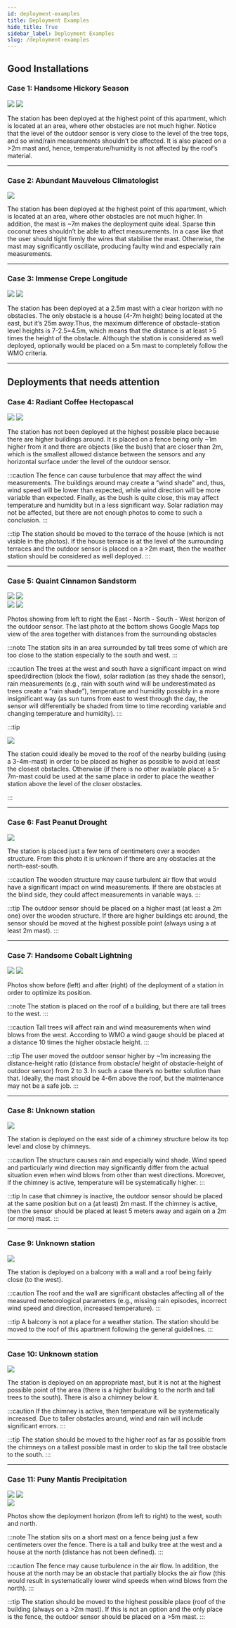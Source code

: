 ```yaml
---
id: deployment-examples
title: Deployment Examples
hide_title: True
sidebar_label: Deployment Examples
slug: /deployment-examples
---
```



<!--export const highlight = ({children, color}) => (
  <span
    style={{
      backgroundColor: color,
      borderRadius: '2px',
      color: '#fff',
      padding: '0.2rem',
    }}>
    {children}
  </span>
);-->


## Good Installations

<!--### Case 1: Obedient Kobe Forecast <Highlight color="#7289da">Rev#4555</Highlight>

<div class="explanation">
    <img src={useBaseUrl("img/deployments/rev.jpg")} />
    <p>
    The station has been deployed at the highest point of this apartment, which is located at an area, where buildings present similar heights. Thus, the outdoor sensor is over the level of any object around. It is also placed on a >2m mast and, hence, temperature/humidity is not  affected by the roof’s material.
    </p>
</div>

<hr/>-->

### Case 1: Handsome Hickory Season <!--<Highlight color="#7289da">Matttyyyy#5780</Highlight>-->

<div class="explanation horizontal">
    <div class="images">
      <img src={useBaseUrl("img/deployments/Matttyyyy-1.jpg")} />
      <img src={useBaseUrl("img/deployments/Matttyyyy-2.jpg")} />
    </div>
    <div class="copy">
        <p>
            The station has been deployed at the highest point of this apartment, which is located at an area, where other obstacles are not much higher. Notice that the level of the outdoor sensor is very close to the level of the tree tops, and so wind/rain measurements shouldn’t be affected. It is also placed on a >2m mast and, hence, temperature/humidity is not  affected by the roof’s material.
        </p>
      </div>
  </div>
  
  <hr/>

### Case 2: Abundant Mauvelous Climatologist <!--<Highlight color="#7289da">gristleking#0634</Highlight>-->

<div class="explanation">
    <img src={useBaseUrl("img/deployments/gristleking.png")} />
    <p>
    The station has been deployed at the highest point of this apartment, which is located at an area, where other obstacles are not much higher. In addition, the mast is ~7m makes the deployment quite ideal. Sparse thin coconut trees shouldn’t be able to affect measurements. In a case like that the user should tight firmly the wires that stabilise the mast. Otherwise, the mast may significantly oscillate, producing faulty wind and especially rain measurements.
    </p>
</div>

<hr/>

### Case 3: Immense Crepe Longitude <!--<Highlight color="#7289da">rocketryan#4400</Highlight>-->

<div class="explanation horizontal">
    <div class="images">
      <img src={useBaseUrl("img/deployments/rocketryan-1.jpg")} />
      <img src={useBaseUrl("img/deployments/rocketryan-2.png")} />
    </div>
    <div class="copy">
        <p>
        The station has been deployed at a 2.5m mast with a clear horizon with no obstacles. The only obstacle is a house (4-7m height) being located at the east, but it’s 25m away.Thus, the maximum difference of obstacle-station level heights is 7-2.5=4.5m, which means that the distance is at least >5 times the height of the obstacle. Although the station is considered as well deployed, optionally would be placed on a 5m mast to completely follow the WMO criteria.
        </p>
      </div>
  </div>
  
  <hr/>


## Deployments that needs attention

### Case 4: Radiant Coffee Hectopascal <!--<Highlight color="#7289da">DurandTheMan#4170</Highlight>-->

<div class="explanation horizontal">
    <div class="images">
      <img src={useBaseUrl("img/deployments/DurandTheMan-1.jpg")} />
      <img src={useBaseUrl("img/deployments/DurandTheMan-2.jpg")} />
    </div>
    <div class="copy">
        <p>
        The station has not been deployed at the highest possible place because there are higher buildings around. It is placed on a fence being only ~1m higher from it and there are objects (like the bush) that are closer than 2m, which is the smallest allowed distance between the sensors and any horizontal surface under the level of the outdoor sensor.
        </p>
    </div>

:::caution
The fence can cause turbulence that may affect the wind measurements. The buildings around may create a “wind shade” and, thus, wind speed will be lower than expected, while wind direction will be more variable than expected. Finally, as the bush is quite close, this may affect temperature and humidity but in a less significant way. Solar radiation may not be affected, but there are not enough photos to come to such a conclusion.
:::

:::tip
The station should be moved to the terrace of the house (which is not visible in the photos). If the house terrace is at the level of the surrounding terraces and the outdoor sensor is placed on a >2m mast, then the weather station should be considered as well deployed.
:::

</div>

<hr/>

### Case 5: Quaint Cinnamon Sandstorm <!--<Highlight color="#7289da">Torin#4429</Highlight>-->

<div class="explanation horizontal">
    <div class="images">
      <img src={useBaseUrl("img/deployments/Torin-1.jpg")} />
      <img src={useBaseUrl("img/deployments/Torin-2.png")} />
    </div>
    <div class="images">
        <img src={useBaseUrl("img/deployments/Torin-3.png")} />
        <img src={useBaseUrl("img/deployments/Torin-4.png")} />
      </div>
    <div class="copy">
        <p>
        Photos showing from left to right the East - North - South - West horizon of the outdoor sensor. The last photo at the bottom shows Google Maps top view of the area together with distances from the surrounding obstacles
        </p>
    </div>

:::note
The station sits in an area surrounded by tall trees some of which are too close to the station especially to the south and west.
:::

:::caution
The trees at the west and south have a significant impact on wind speed/direction (block the flow), solar radiation (as they shade the sensor), rain measurements (e.g., rain with south wind will be underestimated as trees create a “rain shade”), temperature and humidity possibly in a more insignificant way (as sun turns from east to west through the day, the sensor will differentially be shaded from time to time recording variable and changing temperature and humidity).
:::

:::tip
<div class="explanation">
    <img src={useBaseUrl("img/deployments/Torin-5.png")} />
    <p>
    The station could ideally be moved to the roof of the nearby building (using a 3-4m-mast) in order to be placed as higher as possible to avoid at least the closest obstacles. Otherwise (if there is no other available place) a 5-7m-mast could be used at the same place in order to place the weather station above the level of the closer obstacles.
    </p>
</div>
:::
</div>

<hr/>

### Case 6: Fast Peanut Drought <!--<Highlight color="#7289da">ZoomBaby#0341</Highlight>-->

<div class="explanation">
    <img src={useBaseUrl("img/deployments/ZoomBaby.jpg")} />
    <p>
    The station is placed just a few tens of centimeters over a wooden structure. From this photo it is unknown if there are any obstacles at the north-east-south.
    </p>
</div>

:::caution
The wooden structure may cause turbulent air flow that would have a significant impact on wind measurements. If there are obstacles at the blind side, they could affect measurements in variable ways.
:::

:::tip
The outdoor sensor should be placed on a higher mast (at least a 2m one) over the wooden structure. If there are higher buildings etc around, the sensor should be moved at the highest possible point (always using a at least 2m mast).
:::

<hr/>

### Case 7: Handsome Cobalt Lightning <!--<Highlight color="#7289da">Boekie#0217</Highlight>-->

<div class="explanation horizontal">
    <div class="images">
      <img src={useBaseUrl("img/deployments/Boekie-1.png")} />
      <img src={useBaseUrl("img/deployments/Boekie-2.png")} />
    </div>
    <div class="copy">
        <p>
        Photos show before (left) and after (right) of the deployment of a station in order to optimize its position.
        </p>
    </div>

:::note
The station is placed on the roof of a building, but there are tall trees to the west.
:::

:::caution
Tall trees will affect rain and wind measurements when wind blows from the west. According to WMO a wind gauge should be placed at a distance 10 times the higher obstacle height.
:::

:::tip
The user moved the outdoor sensor higher by ~1m increasing the  distance-height ratio (distance from obstacle/ height of obstacle-height of outdoor sensor) from 2 to 3. In such a case there’s no better solution than that. Ideally, the mast should be 4-6m above the roof, but the maintenance may not be a safe job.
:::
</div>

<hr/>

### Case 8: Unknown station <!--<Highlight color="#7289da">d0d0#6250</Highlight>-->

<div class="explanation">
    <div class="images">
      <img src={useBaseUrl("img/deployments/d0d0.jpg")} />
    </div>
    <div class="copy">
        <p>
        The station is deployed on the east side of a chimney structure below its top level and close by chimneys.
        </p>
    </div>
</div>

:::caution
The structure causes rain and especially wind shade. Wind speed and particularly wind direction may significantly differ from the actual situation even when wind blows from other than west directions. Moreover, if the chimney is active, temperature will be systematically higher.
:::

:::tip
In case that chimney is inactive, the outdoor sensor should be placed at the same position but on a (at least) 2m mast. If the chimney is active, then the sensor should be placed at least 5 meters away and again on a 2m (or more) mast.
:::

<hr/>

### Case 9: Unknown station <!--<Highlight color="#7289da">aovadya#4804</Highlight>-->

<div class="explanation">
    <div class="images">
      <img src={useBaseUrl("img/deployments/aovadya.jpg")} />
    </div>
    <div class="copy">
        <p>
            The station is deployed on a balcony with a wall and a roof being fairly close (to the west).
        </p>
    </div>
</div>

:::caution
The roof and the wall are significant obstacles affecting all of the measured meteorological parameters (e.g., missing rain episodes, incorrect wind speed and direction, increased temperature).
:::

:::tip
A balcony is not a place for a weather station. The station should be moved to the roof of this apartment following the general guidelines.
:::

<hr/>

### Case 10: Unknown station <!--<Highlight color="#7289da">lolohull#4773</Highlight>-->

<div class="explanation">
    <div class="images">
      <img src={useBaseUrl("img/deployments/lolohull.png")} />
    </div>
    <div class="copy">
        <p>
        The station is deployed on an appropriate mast, but it is not at the highest possible point of the area (there is a higher building to the north and tall trees to the south). There is also a chimney below it.
        </p>
    </div>
</div>

:::caution
If the chimney is active, then temperature will be systematically increased. Due to taller obstacles around, wind and rain will include significant errors.
:::

:::tip
The station should be moved to the higher roof as far as possible from the chimneys on a tallest possible mast in order to skip the tall tree obstacle to the south.
:::

<hr/>

### Case 11: Puny Mantis Precipitation <!--<Highlight color="#7289da">Andew Lucas</Highlight>-->

<div class="explanation horizontal">
    <div class="images">
      <img src={useBaseUrl("img/deployments/Andew Lucas-1.jpg")} />
      <img src={useBaseUrl("img/deployments/Andew Lucas-2.jpg")} />
    </div>
    <div class="images">
        <img src={useBaseUrl("img/deployments/Andew Lucas-3.jpg")} />
      </div>
    <div class="copy">
        <p>
        Photos show the deployment horizon (from left to right) to the west, south and north.
        </p>
    </div>
</div>

:::note
The station sits on a short mast on a fence being just a few centimeters over the fence. There is a tall and bulky tree at the west and a house at the north (distance has not been defined).
:::

:::caution
The fence may cause turbulence in the air flow. In addition, the house at the north may be an obstacle that partially blocks the air flow (this would result in systematically lower wind speeds when wind blows from the north). 
:::

:::tip
The station should be moved to the highest possible place (roof of the building (always on a >2m mast). If this is not an option and the only place is the fence, the outdoor sensor should be placed on a >5m mast.
:::